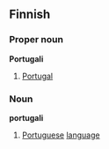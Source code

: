 ==Finnish==
===Proper noun===
'''Portugali'''
#[[Portugal]]
===Noun===
'''portugali'''
#[[Portuguese]] [[language]]